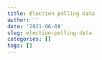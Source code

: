 ```yaml
---
title: Election polling data
author: ''
date: '2021-06-08'
slug: election-polling-data
categories: []
tags: []
---
```

